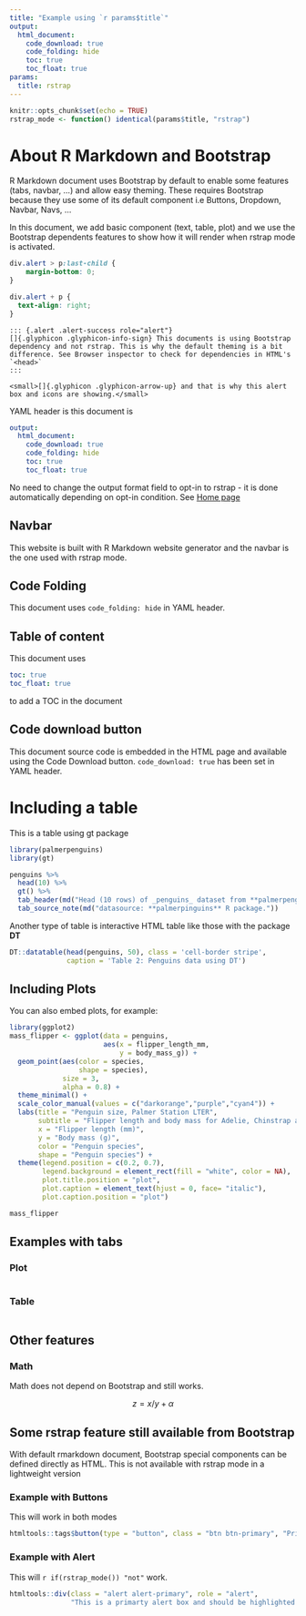 ```yaml
---
title: "Example using `r params$title`"
output: 
  html_document:
    code_download: true
    code_folding: hide
    toc: true
    toc_float: true
params:
  title: rstrap
---
```


```r
knitr::opts_chunk$set(echo = TRUE)
rstrap_mode <- function() identical(params$title, "rstrap")
```

# About R Markdown and Bootstrap

R Markdown document uses Bootstrap by default to enable some features (tabs, navbar, ...) and allow easy theming. These requires Bootstrap because they use some of its default component i.e Buttons, Dropdown, Navbar, Navs, ...

In this document, we add basic component (text, table, plot) and we use the Bootstrap dependents features to show how it will render when rstrap mode is activated.

```css
div.alert > p:last-child {
    margin-bottom: 0;
}

div.alert + p {
  text-align: right;
}
```


```asis
::: {.alert .alert-success role="alert"}
[]{.glyphicon .glyphicon-info-sign} This documents is using Bootstrap dependency and not rstrap. This is why the default theming is a bit difference. See Browser inspector to check for dependencies in HTML's `<head>`
:::

<small>[]{.glyphicon .glyphicon-arrow-up} and that is why this alert box and icons are showing.</small>
```

YAML header is this document is 

```yaml
output: 
  html_document:
    code_download: true
    code_folding: hide
    toc: true
    toc_float: true
```

No need to change the output format field to opt-in to rstrap - it is done automatically depending on opt-in condition. See [Home page](index.html)

## Navbar

This website is built with R Markdown website generator and the navbar is the one used with rstrap mode. 

## Code Folding

This document uses `code_folding: hide` in YAML header. 

## Table of content

This document uses

```yaml
toc: true
toc_float: true
```

to add a TOC in the document

## Code download button

This document source code is embedded in the HTML page and available using the Code Download button. `code_download: true` has been set in YAML header.

# Including a table

This is a table using gt package

```r
library(palmerpenguins)
library(gt)

penguins %>% 
  head(10) %>%
  gt() %>%
  tab_header(md("Head (10 rows) of _penguins_ dataset from **palmerpenguins**")) %>%
  tab_source_note(md("datasource: **palmerpinguins** R package."))
```

Another type of table is interactive HTML table like those with the package **DT**

```r
DT::datatable(head(penguins, 50), class = 'cell-border stripe',
              caption = 'Table 2: Penguins data using DT')
```

## Including Plots

You can also embed plots, for example:

```r
library(ggplot2)
mass_flipper <- ggplot(data = penguins,
                       aes(x = flipper_length_mm,
                           y = body_mass_g)) +
  geom_point(aes(color = species,
                 shape = species),
             size = 3,
             alpha = 0.8) +
  theme_minimal() +
  scale_color_manual(values = c("darkorange","purple","cyan4")) +
  labs(title = "Penguin size, Palmer Station LTER",
       subtitle = "Flipper length and body mass for Adelie, Chinstrap and Gentoo Penguins",
       x = "Flipper length (mm)",
       y = "Body mass (g)",
       color = "Penguin species",
       shape = "Penguin species") +
  theme(legend.position = c(0.2, 0.7),
        legend.background = element_rect(fill = "white", color = NA),
        plot.title.position = "plot",
        plot.caption = element_text(hjust = 0, face= "italic"),
        plot.caption.position = "plot")

mass_flipper
```

## Examples with tabs {.tabset}

### Plot

```r
```

### Table

```r
```


## Other features 

### Math

Math does not depend on Bootstrap and still works.

$$
z = x/y + \alpha
$$

## Some rstrap feature still available from Bootstrap

With default rmarkdown document, Bootstrap special components can be defined directly as HTML. This is not available with rstrap mode in a lightweight version

### Example with Buttons

This will work in both modes

```r
htmltools::tags$button(type = "button", class = "btn btn-primary", "Primary")
```

### Example with Alert

This will `r if(rstrap_mode()) "not"` work. 

```r
htmltools::div(class = "alert alert-primary", role = "alert", 
               "This is a primarty alert box and should be highlighted as such")
```

